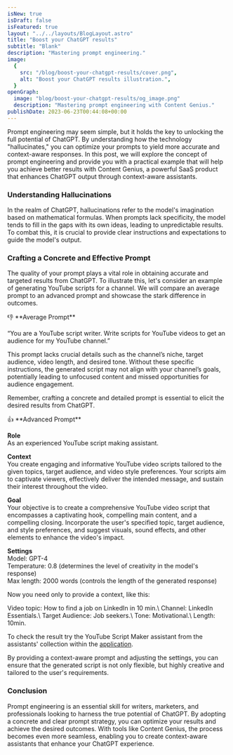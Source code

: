 ```yaml
---
isNew: true
isDraft: false
isFeatured: true
layout: "../../layouts/BlogLayout.astro"
title: "Boost your ChatGPT results"
subtitle: "Blank"
description: "Mastering prompt engineering."
image:
  {
    src: "/blog/boost-your-chatgpt-results/cover.png",
    alt: "Boost your ChatGPT results illustration.",
  }
openGraph:
  image: "blog/boost-your-chatgpt-results/og_image.png"
  description: "Mastering prompt engineering with Content Genius."
publishDate: 2023-06-23T00:44:08+00:00
---
```


Prompt engineering may seem simple, but it holds the key to unlocking the full potential of ChatGPT. By understanding how the technology "hallucinates," you can optimize your prompts to yield more accurate and context-aware responses. In this post, we will explore the concept of prompt engineering and provide you with a practical example that will help you achieve better results with Content Genius, a powerful SaaS product that enhances ChatGPT output through context-aware assistants.

### Understanding Hallucinations

In the realm of ChatGPT, hallucinations refer to the model's imagination based on mathematical formulas. When prompts lack specificity, the model tends to fill in the gaps with its own ideas, leading to unpredictable results. To combat this, it is crucial to provide clear instructions and expectations to guide the model's output.

### Crafting a Concrete and Effective Prompt

The quality of your prompt plays a vital role in obtaining accurate and targeted results from ChatGPT. To illustrate this, let's consider an example of generating YouTube scripts for a channel. We will compare an average prompt to an advanced prompt and showcase the stark difference in outcomes.

<div class="bg-gray-800 px-8 border rounded-lg prose-p:text-gray-300 prose-strong:text-white">
👎 **Average Prompt**

“You are a YouTube script writer. Write scripts for YouTube videos to get an audience for my YouTube channel.”

</div>

This prompt lacks crucial details such as the channel’s niche, target audience, video length, and desired tone. Without these specific instructions, the generated script may not align with your channel’s goals, potentially leading to unfocused content and missed opportunities for audience engagement.

Remember, crafting a concrete and detailed prompt is essential to elicit the desired results from ChatGPT.

<div class="bg-gray-800 px-8 border rounded-lg prose-p:text-gray-300 prose-strong:text-white">
👍 **Advanced Prompt**

**Role**\
As an experienced YouTube script making assistant.

**Context**\
You create engaging and informative YouTube video scripts tailored to the given topics, target audience, and video style preferences. Your scripts aim to captivate viewers, effectively deliver the intended message, and sustain their interest throughout the video.

**Goal**\
Your objective is to create a comprehensive YouTube video script that encompasses a captivating hook, compelling main content, and a compelling closing. Incorporate the user's specified topic, target audience, and style preferences, and suggest visuals, sound effects, and other elements to enhance the video's impact.

**Settings**\
Model: GPT-4\
Temperature: 0.8 (determines the level of creativity in the model's response)\
Max length: 2000 words (controls the length of the generated response)

</div>

Now you need only to provide a context, like this:

<div class="bg-gray-800 px-8 border rounded-lg prose-p:text-gray-300 prose-strong:text-white">
  Video topic: How to find a job on LinkedIn in 10 min.\
  Channel: LinkedIn Essentials.\
  Target Audience: Job seekers.\
  Tone: Motivational.\
  Length: 10min.

</div>

To check the result try the YouTube Script Maker assistant from the assistants' collection within the [application](https://app.contentgenius.io/).

By providing a context-aware prompt and adjusting the settings, you can ensure that the generated script is not only flexible, but highly creative and tailored to the user's requirements.

### Conclusion

Prompt engineering is an essential skill for writers, marketers, and professionals looking to harness the true potential of ChatGPT. By adopting a concrete and clear prompt strategy, you can optimize your results and achieve the desired outcomes. With tools like Content Genius, the process becomes even more seamless, enabling you to create context-aware assistants that enhance your ChatGPT experience.

